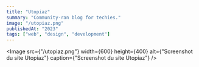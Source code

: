 ```yaml
---
title: "Utopiaz"
summary: "Community-ran blog for techies."
image: "/utopiaz.png"
publishedAt: "2023"
tags: ["web", "design", "development"]
---
```


<Image
  src={"/utopiaz.png"}
  width={600}
  height={400}
  alt={"Screenshot du site Utopiaz"}
  caption={"Screenshot du site Utopiaz"}
/>
